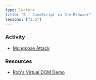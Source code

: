 ```yaml
---
type: lecture
title: "6 - JavaScript in the Browser"
lessons: ["3.5"]
---
```


### Activity

- [Mongoose Attack](activities/mongo-activity)

### Resources

- [Rob's Virtual DOM Demo](https://virtu-rob-dom.glitch.me/)
